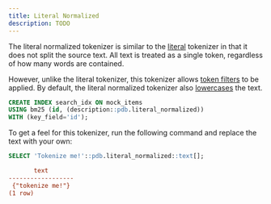 ```yaml
---
title: Literal Normalized
description: TODO
---
```


The literal normalized tokenizer is similar to the [literal](/v2/tokenizers/available_tokenizers/exact) tokenizer in that it does not split the source text.
All text is treated as a single token, regardless of how many words are contained.

However, unlike the literal tokenizer, this tokenizer allows [token filters](/v2/token_filters/overview) to be applied. By default, the literal normalized tokenizer
also [lowercases](/v2/token_filters/lowercase) the text.

```sql
CREATE INDEX search_idx ON mock_items
USING bm25 (id, (description::pdb.literal_normalized))
WITH (key_field='id');
```

To get a feel for this tokenizer, run the following command and replace the text with your own:

```sql
SELECT 'Tokenize me!'::pdb.literal_normalized::text[];
```

```ini Expected Response
       text
------------------
 {"tokenize me!"}
(1 row)
```
